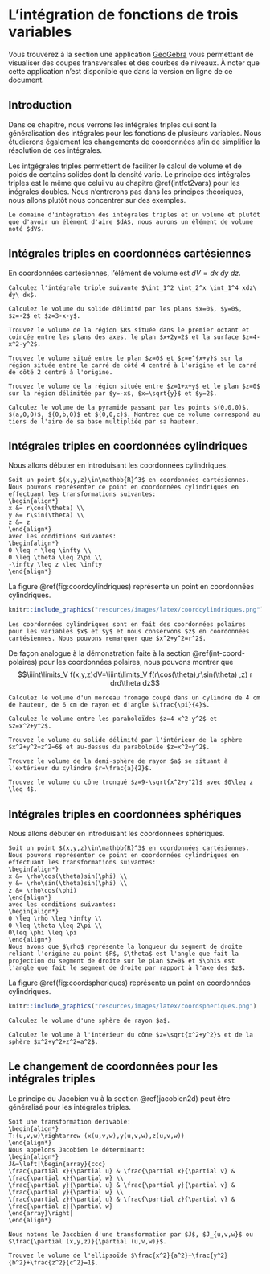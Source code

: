 # L'intégration de fonctions de trois variables {#intfct3vars}

Vous trouverez à la section  une application [GeoGebra](https://www.geogebra.org/?lang=fr) vous permettant de visualiser des coupes transversales et des courbes de niveaux. À noter que cette application n'est disponible que dans la version en ligne de ce document.

## Introduction

Dans ce chapitre, nous verrons les intégrales triples qui sont la généralisation des intégrales pour les fonctions de plusieurs variables. Nous étudierons également les changements de coordonnées afin de simplifier la résolution de ces intégrales.

Les intgégrales triples permettent de faciliter le calcul de volume et de poids de certains solides dont la densité varie. Le principe des intégrales triples est le même que celui vu au chapitre \@ref(intfct2vars) pour les inégrales doubles. Nous n'entrerons pas dans les principes théoriques, nous allons plutôt nous concentrer sur des exemples.

```remark
Le domaine d'intégration des intégrales triples et un volume et plutôt que d'avoir un élément d'aire $dA$, nous aurons un élément de volume noté $dV$.
```

## Intégrales triples en coordonnées cartésiennes

En coordonnées cartésiennes, l'élément de volume est $dV=dx\ dy\ dz$.

```example
Calculez l'intégrale triple suivante $\int_1^2 \int_2^x \int_1^4 xdz\ dy\ dx$.
```
\vspace*{5cm}

```example
Calculez le volume du solide délimité par les plans $x=0$, $y=0$, $z=-2$ et $z=3-x-y$.
```
\vspace*{10cm}

```example
Trouvez le volume de la région $R$ située dans le premier octant et coincée entre les plans des axes, le plan $x+2y=2$ et la surface $z=4-x^2-y^2$.
```
\vspace*{8cm}

```example
Trouvez le volume situé entre le plan $z=0$ et $z=e^{x+y}$ sur la région située entre le carré de côté 4 centré à l'origine et le carré de côté 2 centré à l'origine.
```
\vspace*{10cm}

```example
Trouvez le volume de la région située entre $z=1+x+y$ et le plan $z=0$ sur la région délimitée par $y=-x$, $x=\sqrt{y}$ et $y=2$.
```
\vspace*{8cm}

```example
Calculez le volume de la pyramide passant par les points $(0,0,0)$, $(a,0,0)$, $(0,b,0)$ et $(0,0,c)$. Montrez que ce volume correspond au tiers de l'aire de sa base multipliée par sa hauteur.
```
\vspace*{10cm}

## Intégrales triples en coordonnées cylindriques

Nous allons débuter en introduisant les coordonnées cylindriques.
```definition
Soit un point $(x,y,z)\in\mathbb{R}^3$ en coordonnées cartésiennes. Nous pouvons représenter ce point en coordonnées cylindriques en effectuant les transformations suivantes:
\begin{align*}
x &= r\cos(\theta) \\
y &= r\sin(\theta) \\
z &= z
\end{align*}
avec les conditions suivantes:
\begin{align*}
0 \leq r \leq \infty \\
0 \leq \theta \leq 2\pi \\
-\infty \leq z \leq \infty
\end{align*}
```
La figure \@ref(fig:coordcylindriques) représente un point en coordonnées cylindriques.
```r
knitr::include_graphics("resources/images/latex/coordcylindriques.png")
```

```remark
Les coordonnées cylindriques sont en fait des coordonnées polaires pour les variables $x$ et $y$ et nous conservons $z$ en coordonnées cartésiennes. Nous pouvons remarquer que $x^2+y^2=r^2$.
```

De façon analogue à la démonstration faite à la section \@ref(int-coord-polaires) pour les coordonnées polaires, nous pouvons montrer que $$\iiint\limits_V f(x,y,z)dV=\iiint\limits_V f(r\cos(\theta),r\sin(\theta) ,z) r drd\theta dz$$

```example
Calculez le volume d'un morceau fromage coupé dans un cylindre de 4 cm de hauteur, de 6 cm de rayon et d'angle $\frac{\pi}{4}$.
```
\vspace*{5cm}

```example
Calculez le volume entre les paraboloïdes $z=4-x^2-y^2$ et $z=x^2+y^2$.
```
\vspace*{8cm}

```example
Trouvez le volume du solide délimité par l'intérieur de la sphère $x^2+y^2+z^2=6$ et au-dessus du paraboloïde $z=x^2+y^2$.
```
\vspace*{10cm}

```example
Trouvez le volume de la demi-sphère de rayon $a$ se situant à l'extérieur du cylindre $r=\frac{a}{2}$.
```
\vspace*{8cm}

```example
Trouvez le volume du cône tronqué $z=9-\sqrt{x^2+y^2}$ avec $0\leq z \leq 4$.
```
\vspace*{8cm}

## Intégrales triples en coordonnées sphériques

Nous allons débuter en introduisant les coordonnées sphériques.
```definition
Soit un point $(x,y,z)\in\mathbb{R}^3$ en coordonnées cartésiennes. Nous pouvons représenter ce point en coordonnées cylindriques en effectuant les transformations suivantes:
\begin{align*}
x &= \rho\cos(\theta)sin(\phi) \\
y &= \rho\sin(\theta)sin(\phi) \\
z &= \rho\cos(\phi)
\end{align*}
avec les conditions suivantes:
\begin{align*}
0 \leq \rho \leq \infty \\
0 \leq \theta \leq 2\pi \\
0\leq \phi \leq \pi
\end{align*}
Nous avons que $\rho$ représente la longueur du segment de droite reliant l'origine au point $P$, $\theta$ est l'angle que fait la projection du segment de droite sur le plan $z=0$ et $\phi$ est l'angle que fait le segment de droite par rapport à l'axe des $z$.
```
La figure \@ref(fig:coordspheriques) représente un point en coordonnées cylindriques.
```r
knitr::include_graphics("resources/images/latex/coordspheriques.png")
```

```example
Calculez le volume d'une sphère de rayon $a$.
```
\vspace*{5cm}

```example
Calculez le volume à l'intérieur du cône $z=\sqrt{x^2+y^2}$ et de la sphère $x^2+y^2+z^2=a^2$.
```
\vspace*{10cm}

## Le changement de coordonnées pour les intégrales triples

Le principe du Jacobien vu à la section \@ref(jacobien2d) peut être généralisé pour les intégrales triples.

```definition
Soit une transformation dérivable:
\begin{align*}
T:(u,v,w)\rightarrow (x(u,v,w),y(u,v,w),z(u,v,w))
\end{align*}
Nous appelons Jacobien le déterminant:
\begin{align*}
J&=\left|\begin{array}{ccc}
\frac{\partial x}{\partial u} & \frac{\partial x}{\partial v} & \frac{\partial x}{\partial w} \\
\frac{\partial y}{\partial u} & \frac{\partial y}{\partial v} & \frac{\partial y}{\partial w} \\
\frac{\partial z}{\partial u} & \frac{\partial z}{\partial v} & \frac{\partial z}{\partial w}
\end{array}\right|
\end{align*}
```

```remark
Nous notons le Jacobien d'une transformation par $J$, $J_{u,v,w}$ ou $\frac{\partial (x,y,z)}{\partial (u,v,w)}$.
```

```example
Trouvez le volume de l'ellipsoïde $\frac{x^2}{a^2}+\frac{y^2}{b^2}+\frac{z^2}{c^2}=1$.
```
\vspace*{5cm}


